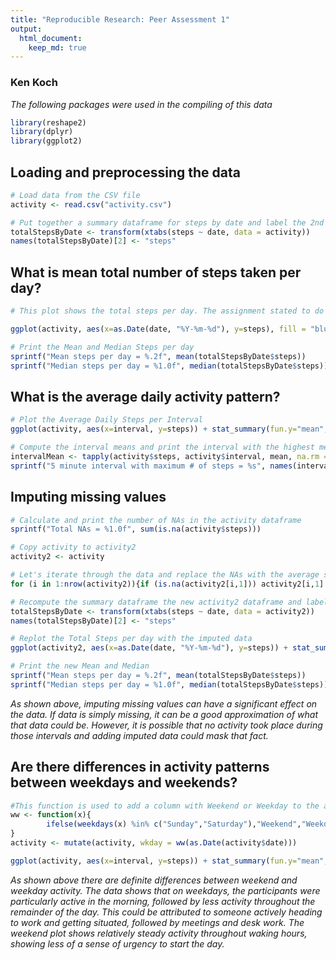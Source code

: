 ```yaml
---
title: "Reproducible Research: Peer Assessment 1"
output: 
  html_document:
    keep_md: true
---
```

### Ken Koch

*The following packages were used in the compiling of this data*
```r
library(reshape2)
library(dplyr)
library(ggplot2)
```
##   Loading and preprocessing the data
```r
# Load data from the CSV file
activity <- read.csv("activity.csv")

# Put together a summary dataframe for steps by date and label the 2nd column
totalStepsByDate <- transform(xtabs(steps ~ date, data = activity))
names(totalStepsByDate)[2] <- "steps"
```


##   What is mean total number of steps taken per day?
```r
# This plot shows the total steps per day. The assignment stated to do this using a histogram. That can be done if the data is expanded to represent a date for every single step or by creating a histogram and then manipulating its $count vector. In practice, I don't see anyone defaulting to a histogram to present the totals for this data.

ggplot(activity, aes(x=as.Date(date, "%Y-%m-%d"), y=steps), fill = "blue") + stat_summary(fun.y="sum", geom="bar") + labs(x="Date", y="Total Steps", title="Total Number of Steps Taken Per Day") + theme_gray()

# Print the Mean and Median Steps per day
sprintf("Mean steps per day = %.2f", mean(totalStepsByDate$steps))
sprintf("Median steps per day = %1.0f", median(totalStepsByDate$steps))
```


## What is the average daily activity pattern?
```r
# Plot the Average Daily Steps per Interval
ggplot(activity, aes(x=interval, y=steps)) + stat_summary(fun.y="mean", geom="line") + labs(x = "Interval (hhmm)", y="Average Steps", title="Average Daily Steps Per Interval") + theme_gray()

# Compute the interval means and print the interval with the highest mean
intervalMean <- tapply(activity$steps, activity$interval, mean, na.rm = TRUE)
sprintf("5 minute interval with maximum # of steps = %s", names(intervalMean)[intervalMean==max(intervalMean)])
```


## Imputing missing values
```r
# Calculate and print the number of NAs in the activity dataframe
sprintf("Total NAs = %1.0f", sum(is.na(activity$steps)))

# Copy activity to activity2
activity2 <- activity

# Let's iterate through the data and replace the NAs with the average steps for the same interval
for (i in 1:nrow(activity2)){if (is.na(activity2[i,1])) activity2[i,1] = intervalMean[as.character(activity2[i,3])]}

# Recompute the summary dataframe the new activity2 dataframe and label the 2nd column
totalStepsByDate <- transform(xtabs(steps ~ date, data = activity2))
names(totalStepsByDate)[2] <- "steps"

# Replot the Total Steps per day with the imputed data
ggplot(activity2, aes(x=as.Date(date, "%Y-%m-%d"), y=steps)) + stat_summary(fun.y="sum", geom="bar") + labs(x="Date", y="Total Steps", title="Total Number of Steps Taken Per Day") + theme_gray()

# Print the new Mean and Median
sprintf("Mean steps per day = %.2f", mean(totalStepsByDate$steps))
sprintf("Median steps per day = %1.0f", median(totalStepsByDate$steps))
```
  
*As shown above, imputing missing values can have a significant effect on the data. If data is simply missing, it can be a good approximation of what that data could be. However, it is possible that no activity took place during those intervals and adding imputed data could mask that fact.*    
      
## Are there differences in activity patterns between weekdays and weekends?
```r
#This function is used to add a column with Weekend or Weekday to the activity dataframe
ww <- function(x){
        ifelse(weekdays(x) %in% c("Sunday","Saturday"),"Weekend","Weekday")
}
activity <- mutate(activity, wkday = ww(as.Date(activity$date)))

ggplot(activity, aes(x=interval, y=steps)) + stat_summary(fun.y="mean", geom="line") + facet_wrap(~wkday, ncol = 1) + labs(x = "Interval (hhmm)", y="Average Steps", title="Average Daily Steps Per Interval") + theme_gray()

```
  
*As shown above there are definite differences between weekend and weekday activity. The data shows that on weekdays, the participants were particularly active in the morning, followed by less activity throughout the remainder of the day. This could be attributed to someone actively heading to work and getting situated, followed by meetings and desk work. The weekend plot shows relatively steady activity throughout waking hours, showing less of a sense of urgency to start the day.*

  